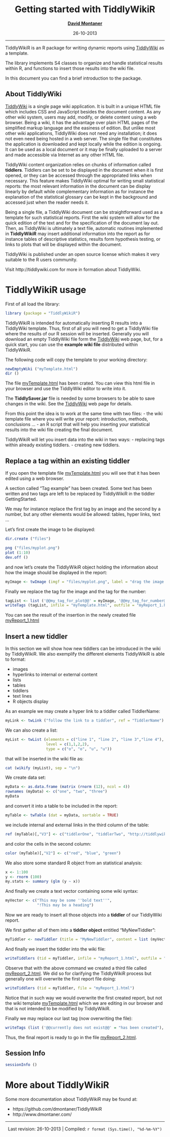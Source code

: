 <!--
%\VignetteEngine{knitr::knithtml}
%\VignetteIndexEntry{Getting started with TiddlyWikiR}
-->

<center>

Getting started with TiddlyWikiR
================================================================================

**[David Montaner](http://www.dmontaner.com/)** 

26-10-2013

</center>

--------------------------------------------------------------------------------

TiddlyWikiR is an R package for writing dynamic reports using [TiddlyWiki][tw_home] as a template.

The library implements S4 classes to organize and handle statistical results within R, 
and functions to insert those results into the wiki file.

In this document you can find a brief introduction to the package.


About TiddlyWiki
--------------------------------------------------------------------------------

[TiddlyWiki][tw_home] is a single page wiki application.
It is built in a unique HTML file which includes CSS and JavaScript besides the document content.
As any other wiki system, users may add, modify, or delete content using a web browser.
Being a wiki, it has the advantage over plain HTML pages of the simplified markup language and the easiness of edition.
But unlike most other wiki applications, TiddlyWiki does not need any installation;
it does not even need being hosted in a web server.
The single file that constitutes the application is downloaded and kept locally while the edition is ongoing.
It can be used as a local document or it may be finally uploaded to a server and made accessible via Internet
as any other HTML file.

TiddlyWiki content organization relies on chunks of information called __tiddlers__.
Tiddlers can be set to be displayed in the document when it is first opened,
or they can be accessed through the appropriated links when necessary.
This feature makes TiddlyWiki optimal for writing small statistical reports:
the most relevant information in the document can be display linearly by default 
while complementary information as for instance the explanation of the statistical glossary
can be kept in the background and accessed just when the reader needs it.

Being a single file, a TiddlyWiki document can be straightforward used as a template for such statistical reports.
First the wiki system will allow for the quick edition of the text and for the specification of the document lay out.
Then, as TiddlyWiki is ultimately a text file, 
automatic routines implemented in **TiddlyWikiR** may insert additional information into the report 
as for instance tables of descriptive statistics, results form hypothesis testing,
or links to plots that will be displayed within the document.

TiddlyWiki is published under an open source license 
which makes it very suitable to the R users community.

Visit http://tiddlywiki.com for more in formation about TiddlyWiki.


TiddlyWikiR usage
================================================================================

First of all load the library:

```r
library (package = "TiddlyWikiR")
```

TiddlyWikiR is intended for automatically inserting R results 
into a TiddlyWiki template. 
Thus, first of all you will need to get a TiddlyWiki file 
where the results of our R session will be inserted.
Generally you will download an empty TiddlyWiki file form the [TiddlyWiki][tw_home] web page, 
but, for a quick start, you can use the __example wiki file__ distributed within TiddlyWikiR.


The following code will copy the template to your working directory:

```r
newEmptyWiki ("myTemplate.html")
dir ()
```

The file [myTemplate.html](myTemplate.html) has been crated. 
You can view this html file in your browser and use the TiddlyWiki editor to write into it. 

The __TiddlySaver.jar__ file is needed by some browsers to be able to save changes in the wiki. 
See the [TiddlyWiki][tw_home] web page for details.

From this point the idea is to work at the same time with two files: 
- the wiki template file where you will write your report: introduction, methods, conclusions ...
- an R script that will help you inserting your statistical results into the wiki file creating the final document.


TiddlyWikiR will let you insert data into the wiki in two ways:
- replacing tags within already existing tiddlers.
- creating new tiddlers.



Replace a tag within an existing tiddler
--------------------------------------------------------------------------------

If you open the template file [myTemplate.html](myTemplate.html)
you will see that it has been edited using a web browser.

A section called "Tag example" has been created. 
Some text has been written and two tags are left to be replaced by TiddlyWikiR
in the tiddler GettingStarted.

We may for instance replace the first tag by an image and the second by a number,
but any other elements would be allowed: tables, hyper links, text ...

Let's first create the image to be displayed:

```r
dir.create ("files")
```

```r
png ("files/myplot.png")
plot (1:10)
dev.off ()
```

and now let's create the TiddlyWikiR object 
holding the information about how the image should be displayed in the report:

```r
myImage <- twImage (imgf = "files/myplot.png", label = "drag the image with your mouse", ref = "LinkToTiddler", width = "10%+")
```

Finally we replace the tag for the image and the tag for the number:

```r
tagList <- list ('@@my_tag_for_plot@@' = myImage, '@@my_tag_for_number@@' = 1000000)
writeTags (tagList, infile = "myTemplate.html", outfile = "myReport_1.html")
```

You can see the result of the insertion in the newly created file [myReport_1.html](myReport_1.html)



Insert a new tiddler
--------------------------------------------------------------------------------

In this section we will show how new tiddlers can be introduced in the wiki by TiddlyWikiR.
We also exemplify the different elements TiddlyWikiR is able to format:

- images
- hyperlinks to internal or external content
- lists
- tables
- tiddlers
- text lines
- R objects display


As an example we may create a hyper link to a tiddler called TiddlerName:

```r
myLink <- twLink ("follow the link to a tiddler", ref = "TiddlerName")
```


We can also create a list:

```r
myList <- twList (elements = c("line 1", "line 2", "line 3","line 4"), 
                  level = c(1,1,2,2), 
                  type = c("o", "o", "u", "u")) 
```

that will be inserted in the wiki file as:

```r
cat (wikify (myList), sep = "\n")
```


We create data set:

```r
myData <- as.data.frame (matrix (rnorm (12), ncol = 4))
rownames (myData) <- c("one", "two", "three")
myData 
```

and convert it into a table to be included in the report:

```r
myTable <- twTable (dat = myData, sortable = TRUE)
```

we include internal and external links in the third column of the table:

```r
ref (myTable)[,"V3"] <- c("tiddlerOne", "tiddlerTwo", "http://tiddlywiki.com/")
```

and color the cells in the second column:

```r
color (myTable)[,"V2"] <- c("red", "blue", "green")
```


We also store some standard R object from an statistical analysis:

```r
x <- 1:100
y <- rnorm (100)
my.stats <- summary (glm (y ~ x))
```


And finally we create a text vector containing some wiki syntax:

```r
myVector <- c("This may be some ''bold text''",
              "!This may be a heading")
```

Now we are ready to insert all those objects into a __tiddler__ of our TiddlyWiki report.

We first gather all of them into a __tiddler object__ entitled "MyNewTiddler":

```r
myTiddler <- newTiddler (title = "MyNewTiddler", content = list (myVector, myLink, myList, myTable, my.stats))
```

And finally we insert the tiddler into the wiki file:

```r
writeTiddlers (tid = myTiddler, infile = "myReport_1.html", outfile = "myReport_2.html")
```

Observe that with the above command we created a third file called [myReport_2.html](myReport_2.html).
We did so for clarifying the TiddlyWikiR process but generally one will overwrite the first report file doing:

```r
writeTiddlers (tid = myTiddler, file = "myReport_1.html")
```

Notice that in such way we would overwrite the first created report,
but not the wiki template [myTemplate.html](myTemplate.html) which we are editing in our browser
and that is not intended to be modified by TiddlyWikiR.


Finally we may replace our last tag (now overwriting the file):

```r
writeTags (list ('@@currently does not exist@@' = "has been created"), file = "myReport_2.html")
```

Thus, the final report is ready to go in the file [myReport_2.html](myReport_2.html).


Session Info
--------------------------------------------------------------------------------

```r
sessionInfo ()
```



More about TiddlyWikiR
================================================================================

Some more documentation about TiddlyWikiR may be found at:

- https://github.com/dmontaner/TiddlyWikiR
- http://www.dmontaner.com/


<!--
Links
================================================================================
-->

[tw_home]: http://tiddlywiki.com/


--------------------------------------------------------------------------------
<center>
Last revision: 26-10-2013 | Compiled: `r format (Sys.time(), "%d-%m-%Y")`
</center>
